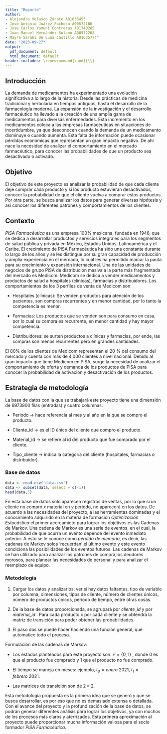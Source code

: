 ```yaml
---
title: "Reporte"
author:
- Alejandra Velasco Zárate A01635453
- José Antonio Juárez Pacheco A00572186
- Jose Carlos Yamuni Contreras A01740285
- Juan Manuel Hernández Solano A00572208
- Mayra Sarahí De Luna Castillo A01635774"
date: "2023-09-27"
output:
  pdf_document: default
  html_document: default
header-includes: \renewcommand{\and}{\\}
---
```


## Introducción

La demanda de medicamentos ha experimentado una evolución significativa a lo largo de la historia. Desde las prácticas de medicina tradicional y herbolaria en tiempos antiguos, hasta el desarrollo de la farmacología moderna. La expansión de la investigación y el desarrollo farmacéutico ha llevado a la creación de una amplia gama de medicamentos para diversas enfermedades. Esta incremento en los medicamentos coloca a las empresas farmacéuticas en situaciones de incertidumbre, ya que desconocen cuando la demanda de un medicamento disminuye o cuando aumenta. Esta falta de información puede ocasionar pérdidas económicas que representan un gran impacto negativo. De ahí nace la necesidad de analizar el comportamiento en el mercado farmacéutico, para conocer las probabilidades de que un producto sea desactivado o activado.

## Objetivo

El objetivo de este proyecto es analizar la probabilidad de que cada cliente deje comprar cada producto y si los producto estuvieran desactivados, conocer la probabilidad de que el cliente vuelva a comprar estos productos. Por otra parte, se busca analizar los datos para generar diversas hipótesis y así conocer los diferentes patrones y comportamientos de los clientes.

## Contexto

*PiSA Farmacéutica* es una empresa 100% mexicana, fundada en 1946, que se dedica a desarrollar productos y servicios integrales para los segmentos de salud pública y privada en México, Estados Unidos, Latinoamérica y el Caribe. El crecimiento de PiSA Farmacéutica ha sido una constante durante lo largo de los años y se les distingue por su gran capacidad de producción y amplia experiencia en el mercado, lo cuál les ha permitido marcar la pauta para su crecimiento y expansión internacional. Una de las unidades de negocios de grupo PiSA de distribución masiva a la parte más fragmentada del mercado es Medicom. Medicom se dedica a vender medicamentos y productos de salud a hospitales (clínicas), farmacias y distribuidores. Los comportamientos de los 3 perfiles de venta de Medicom son:

-   Hospitales (clínicas): Se venden productos para atención de los pacientes, son compras recurrentes y en menor cantidad, por lo tanto la competencia es menor.

-   Farmacias: Los productos que se venden son para consumo en casa, por lo cual su compra es recurrente, en menor cantidad y hay mayor competencia.

-   Distribuidores: se surten productos a clínicas y farmacias, por ende, las compras son menos recurrentes pero en grandes cantidades.

El 80% de los clientes de Medicom representan el 20 % del consumo del mercado y cuenta con más de 4,000 clientes a nivel nacional. Debido al gran impacto que tiene Medicom en PiSA, surge la necesidad de analizar el comportamiento de oferta y demanda de los productos de PiSA para conocer la probabilidad de activación y desactivación de los productos.

## Estrategia de metodología

La base de datos con la que se trabajará este proyecto tiene una dimensión de 6973900 filas (entradas) y cuatro columnas:

-   Periodo $\rightarrow$ hace referencia al mes y al año en la que se compro el producto.


-   Cliente_id $\rightarrow$ es el ID único del cliente que compro el producto.


-   Material_id $\rightarrow$ se refiere al id del producto que fue comprado por el cliente.


-   Tipo_cliente $\rightarrow$ indica la categoría del cliente (hospitales, farmacias o distribuidor).


### Base de datos
```r
data <- read.csv('data.csv')
data <- subset(data, select = c(-1))
head(data,5)
```


En esta base de datos solo aparecen registros de ventas, por lo que si un cliente no compró $x$ material en $y$ periodo, no aparecerá en los datos. De acuerdo a las necesidades del proyecto, a las herramientas dominadas y el conocimiento adquirido en la materia de formación *Optimización Estocástica* el primer acercamieto para lograr los objetivos es las Cadenas de Markov. Una cadena de Markov es una serie de eventos, en el cual, la probabilidad de que ocurra un evento depende del evento inmediato anterior. A esto se le conoce como *pérdida de memoria*, es decir, las cadenas de Markov solos 'recuerdan' el último evento y este evento condiciona las posibilidades de los eventos futuros. Las cadenas de Markov se han utilizado para analizar los patrones de compra,los deudores morosos, para planear las necesidades de personal y para analizar el reemplazo de equipo.

### Metodología

1.  Cargar los datos y analizarlos: ver si hay datos faltantes, tipo de variable por columna, dimensiones, tipos de cliente, número de clientes únicos, número de productos únicos, periodo de tiempo, entre otras cosas.

2.  De la base de datos proporcionada, se agrupará por $cliente\_id$ y por $material\_id$ . Para cada producto $x$ por cada cliente $y$ se obtendrá la matriz de transición para poder obtener las probabilidades.

3.  El paso dos se puede hacer haciendo una función general, que automatice todo el proceso.

Formulación de las cadenas de Markov: 

-   Los estados planteados para este proyecto son: $\mathcal{E} = \{0,1\}$ , donde $0$ es que el producto fue comprado y $1$ que el producto no fue comprado.

-   El tiempo se maneja en meses: ejemplo, $t_0 = enero \: 2021$, $t_1 = febrero \: 2021$.

-   Las matrices de transición son de $2\times 2$.

Esta metodología propuesta es la primera idea que se generó y que se busca desarrollar, es por eso que no es demasiado extensa o detallada. Con el avance del proyecto y la profundización de la base de datos, se podrán generar diferentes análisis para lograr los objetivos, ya con muchos de los procesos más claros y aterrizados. Esta primera aproximación al proyecto puede proporcionar mucha información valiosa para el socio formador *PiSA Farmacéutica*.
